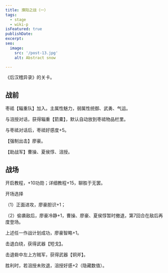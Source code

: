 ```yaml
---
title: 濮阳之战（一）
tags:
  - stage
  - wiki-p
isFeatured: true
publishDate: 
excerpt: 
seo:
  image:
    src: '/post-13.jpg'
    alt: Abstract snow

---
```



《后汉稽异录》的关卡。

<h2 class='section-title'>战前</h2>

枣祗【辎重队】加入。主属性魅力，弱属性统御、武勇、气运。

与沮授对话，获得辎重【箭橐】，默认自动放到枣祗物品栏里。

与枣祗对话后，枣祗好感度+5。

【强制出击】廖豪。

【助战军】曹操、夏侯惇、沮授。

<h2 class='section-title'>战场</h2>

开启教程，+10功勋；详细教程+15，聊胜于无罢。

开场选择

（1）正面进攻，廖豪胆识+1；

（2）偷袭敌后，廖豪冷静+1，曹操、廖豪、夏侯惇暂时撤退，第7回合在敌后再度登场。

上述任一作战计划成功，廖豪智略+1。

击退白绕，获得武器【短戈】。

击退砦中左上方贼军，获得武器【铜斧】。

胜利时，若沮授未败退，沮授好感+2（隐藏数值）。